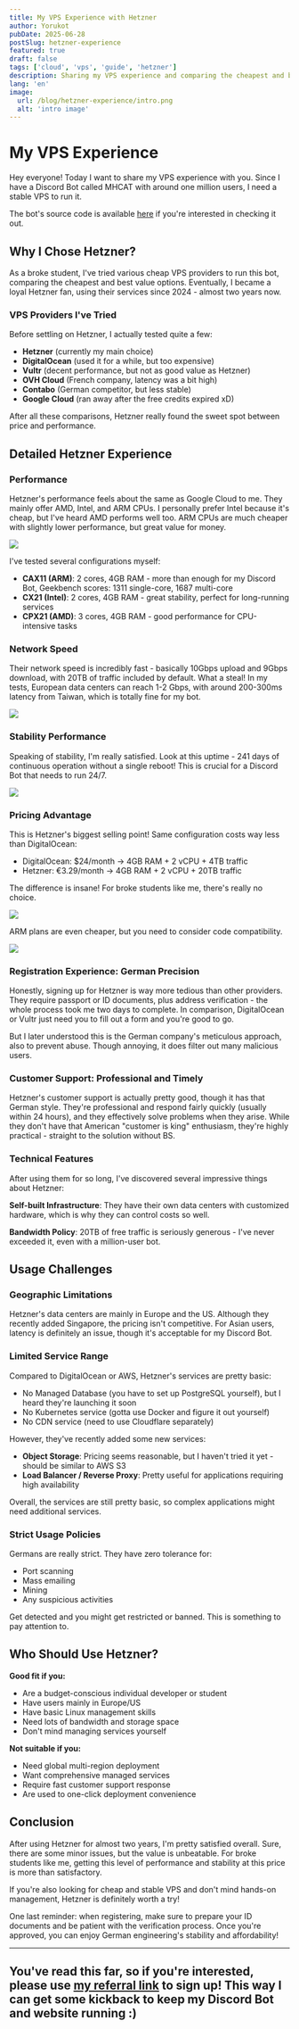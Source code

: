 ```yaml
---
title: My VPS Experience with Hetzner
author: Yorukot
pubDate: 2025-06-28
postSlug: hetzner-experience
featured: true
draft: false
tags: ['cloud', 'vps', 'guide', 'hetzner']
description: Sharing my VPS experience and comparing the cheapest and best value VPS options out there.
lang: 'en'
image:
  url: /blog/hetzner-experience/intro.png
  alt: 'intro image'
---
```


# My VPS Experience

Hey everyone! Today I want to share my VPS experience with you. Since I have a Discord Bot called MHCAT with around one million users, I need a stable VPS to run it.

The bot's source code is available [here](https://github.com/Yorukot/old-MHCAT) if you're interested in checking it out.

## Why I Chose Hetzner?

As a broke student, I've tried various cheap VPS providers to run this bot, comparing the cheapest and best value options. Eventually, I became a loyal Hetzner fan, using their services since 2024 - almost two years now.

### VPS Providers I've Tried

Before settling on Hetzner, I actually tested quite a few:
- **Hetzner** (currently my main choice)
- **DigitalOcean** (used it for a while, but too expensive)
- **Vultr** (decent performance, but not as good value as Hetzner)
- **OVH Cloud** (French company, latency was a bit high)
- **Contabo** (German competitor, but less stable)
- **Google Cloud** (ran away after the free credits expired xD)

After all these comparisons, Hetzner really found the sweet spot between price and performance.

## Detailed Hetzner Experience

### Performance

Hetzner's performance feels about the same as Google Cloud to me. They mainly offer AMD, Intel, and ARM CPUs. I personally prefer Intel because it's cheap, but I've heard AMD performs well too. ARM CPUs are much cheaper with slightly lower performance, but great value for money.

![](/blog/hetzner-experience/hetzner-cpu-type.png)

I've tested several configurations myself:
- **CAX11 (ARM)**: 2 cores, 4GB RAM - more than enough for my Discord Bot, Geekbench scores: 1311 single-core, 1687 multi-core
- **CX21 (Intel)**: 2 cores, 4GB RAM - great stability, perfect for long-running services
- **CPX21 (AMD)**: 3 cores, 4GB RAM - good performance for CPU-intensive tasks

### Network Speed

Their network speed is incredibly fast - basically 10Gbps upload and 9Gbps download, with 20TB of traffic included by default. What a steal! In my tests, European data centers can reach 1-2 Gbps, with around 200-300ms latency from Taiwan, which is totally fine for my bot.

![](/blog/hetzner-experience/network-speed.png)

### Stability Performance

Speaking of stability, I'm really satisfied. Look at this uptime - 241 days of continuous operation without a single reboot! This is crucial for a Discord Bot that needs to run 24/7.

![](/blog/hetzner-experience/uptime.png)

### Pricing Advantage

This is Hetzner's biggest selling point! Same configuration costs way less than DigitalOcean:
- DigitalOcean: $24/month → 4GB RAM + 2 vCPU + 4TB traffic
- Hetzner: €3.29/month → 4GB RAM + 2 vCPU + 20TB traffic

The difference is insane! For broke students like me, there's really no choice.

![](/blog/hetzner-experience/hetzner-amd-intel-price.png)

ARM plans are even cheaper, but you need to consider code compatibility.

![](/blog/hetzner-experience/hetzner-arm-price.png)

### Registration Experience: German Precision

Honestly, signing up for Hetzner is way more tedious than other providers. They require passport or ID documents, plus address verification - the whole process took me two days to complete. In comparison, DigitalOcean or Vultr just need you to fill out a form and you're good to go.

But I later understood this is the German company's meticulous approach, also to prevent abuse. Though annoying, it does filter out many malicious users.

### Customer Support: Professional and Timely

Hetzner's customer support is actually pretty good, though it has that German style. They're professional and respond fairly quickly (usually within 24 hours), and they effectively solve problems when they arise. While they don't have that American "customer is king" enthusiasm, they're highly practical - straight to the solution without BS.

### Technical Features

After using them for so long, I've discovered several impressive things about Hetzner:

**Self-built Infrastructure**: They have their own data centers with customized hardware, which is why they can control costs so well.

**Bandwidth Policy**: 20TB of free traffic is seriously generous - I've never exceeded it, even with a million-user bot.

## Usage Challenges

### Geographic Limitations

Hetzner's data centers are mainly in Europe and the US. Although they recently added Singapore, the pricing isn't competitive. For Asian users, latency is definitely an issue, though it's acceptable for my Discord Bot.

### Limited Service Range

Compared to DigitalOcean or AWS, Hetzner's services are pretty basic:
- No Managed Database (you have to set up PostgreSQL yourself), but I heard they're launching it soon
- No Kubernetes service (gotta use Docker and figure it out yourself)
- No CDN service (need to use Cloudflare separately)

However, they've recently added some new services:
- **Object Storage**: Pricing seems reasonable, but I haven't tried it yet - should be similar to AWS S3
- **Load Balancer / Reverse Proxy**: Pretty useful for applications requiring high availability

Overall, the services are still pretty basic, so complex applications might need additional services.

### Strict Usage Policies

Germans are really strict. They have zero tolerance for:
- Port scanning
- Mass emailing
- Mining
- Any suspicious activities

Get detected and you might get restricted or banned. This is something to pay attention to.

## Who Should Use Hetzner?

**Good fit if you:**
- Are a budget-conscious individual developer or student
- Have users mainly in Europe/US
- Have basic Linux management skills
- Need lots of bandwidth and storage space
- Don't mind managing services yourself

**Not suitable if you:**
- Need global multi-region deployment
- Want comprehensive managed services
- Require fast customer support response
- Are used to one-click deployment convenience

## Conclusion

After using Hetzner for almost two years, I'm pretty satisfied overall. Sure, there are some minor issues, but the value is unbeatable. For broke students like me, getting this level of performance and stability at this price is more than satisfactory.

If you're also looking for cheap and stable VPS and don't mind hands-on management, Hetzner is definitely worth a try!

One last reminder: when registering, make sure to prepare your ID documents and be patient with the verification process. Once you're approved, you can enjoy German engineering's stability and affordability!

---

## You've read this far, so if you're interested, please use [my referral link](https://hetzner.cloud/?ref=sNdQv6wHdiDR) to sign up! This way I can get some kickback to keep my Discord Bot and website running :)